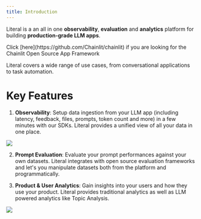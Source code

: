 ```yaml
---
title: Introduction
---
```


Literal is a an all in one **observability**, **evaluation** and **analytics** platform for building **production-grade LLM apps**.

<Note>
  Click [here](https://github.com/Chainlit/chainlit) if you are looking for the
  Chainlit Open Source App Framework
</Note>

Literal covers a wide range of use cases, from conversational applications to task automation.

# Key Features

1. **Observability**: Setup data ingestion from your LLM app (including latency, feedback, files, prompts, token count and more) in a few minutes with our SDKs. Literal provides a unified view of all your data in one place.

<Frame caption="Example of an OpenAI assistant thread">
  <img src="/images/openai-assistant.png" />
</Frame>

2. **Prompt Evaluation**: Evaluate your prompt performances against your own datasets. Literal integrates with open source evaluation frameworks and let's you manipulate datasets both from the platform and programmatically.

3. **Product & User Analytics**: Gain insights into your users and how they use your product. Literal provides traditional analytics as well as LLM powered analytics like Topic Analysis.

<Frame caption="Literal Dashboard">
  <img src="/images/analytics.png" />
</Frame>
